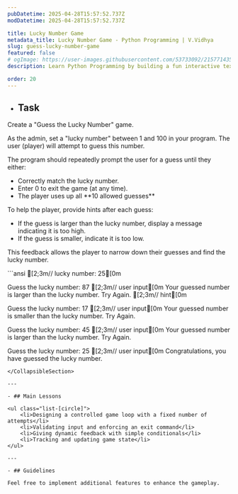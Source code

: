 ```yaml
---
pubDatetime: 2025-04-28T15:57:52.737Z
modDatetime: 2025-04-28T15:57:52.737Z

title: Lucky Number Game
metadata_title: Lucky Number Game - Python Programming | V.Vidhya
slug: guess-lucky-number-game
featured: false
# ogImage: https://user-images.githubusercontent.com/53733092/215771435-25408246-2309-4f8b-a781-1f3d93bdf0ec.png
description: Learn Python Programming by building a fun interactive text-based "Guess the Lucky Number" game.

order: 20
---
```



- ## Task

Create a "Guess the Lucky Number" game.

As the admin, set a "lucky number" between 1 and 100 in your program. The user (player) will attempt to guess this number.

<CollapsibleSection title="Instructions">
<div>
    The program should repeatedly prompt the user for a guess until they either:
    <ul>
        <li>Correctly match the lucky number.</li>
        <li>Enter 0 to exit the game (at any time).</li>
        <li>The player uses up all **10 allowed guesses**</li>
    </ul>
</div>

<div>
    To help the player, provide hints after each guess:
    <ul>
        <li>If the guess is larger than the lucky number, display a message indicating it is too high.</li>
        <li>If the guess is smaller, indicate it is too low.</li>
    </ul>
</div>

This feedback allows the player to narrow down their guesses and find the lucky number.
</CollapsibleSection>

<div class="w-full my-2"></div>

<CollapsibleSection title="Expected Output">
```ansi
[2;3m// lucky number: 25[0m

Guess the lucky number: 87   [2;3m// user input[0m
Your guessed number is larger than the lucky number. Try Again.   [2;3m// hint[0m

Guess the lucky number: 17   [2;3m// user input[0m
Your guessed number is smaller than the lucky number. Try Again.

Guess the lucky number: 45   [2;3m// user input[0m
Your guessed number is larger than the lucky number. Try Again.

Guess the lucky number: 25   [2;3m// user input[0m
Congratulations, you have guessed the lucky number.
```
</CollapsibleSection>

---

- ## Main Lessons

<ul class="list-[circle]">
    <li>Designing a controlled game loop with a fixed number of attempts</li>
    <li>Validating input and enforcing an exit command</li>
    <li>Giving dynamic feedback with simple conditionals</li>
    <li>Tracking and updating game state</li>
</ul>

---

- ## Guidelines

Feel free to implement additional features to enhance the gameplay.

